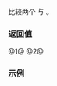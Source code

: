 {{cpp/chrono/title|1=operator==,&lt;=&gt;{{small|(std::chrono::year)}}}}
{{cpp/chrono/year/navbar}}
{{dcl begin}}
{{dcl header|chrono}}
{{dcl|since=c++20|num=1|1=
constexpr bool operator==( const std::chrono::year&amp; x,
                           const std::chrono::year&amp; y ) noexcept;
}}
{{dcl|since=c++20|num=2|1=
constexpr std::strong_ordering operator&lt;=&gt;( const std::chrono::year&amp; x,
                                            const std::chrono::year&amp; y ) noexcept;
}}
{{dcl end}}

比较两个 {{lc|std::chrono::year}} {{c|x}} 与 {{c|y}}。

{{cpp/note synthesized compare}}

=== 返回值 ===
@1@ {{c|1=int(x) == int(y)}}
@2@ {{c|1=int(x) &lt;=&gt; int(y)}}

=== 示例 ===
{{example
|code=
#include &lt;chrono&gt;
#include &lt;iostream&gt;

int main()
{
    using namespace std::chrono;

    constexpr year y1{2020};
    constexpr year y2{2021};

    std::cout &lt;&lt; std::boolalpha &lt;&lt; (y1 != y2) &lt;&lt; '\n';

    static_assert((2020y &lt; 2023y) &amp;&amp; (2020y == 2020y) &amp;&amp; (2020y &lt;= 2023y) &amp;&amp;
                  (2023y &gt; 2020y) &amp;&amp; (2023y != 2020y) &amp;&amp; (2023y &gt;= 2020y));
}
|output=
true
}}

{{langlinks|en|es|ja|ru}}